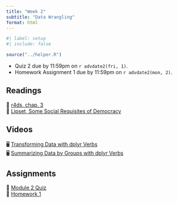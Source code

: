 ```yaml
---
title: "Week 2"
subtitle: "Data Wrangling"
format: html
---
```


```r
#| label: setup
#| include: false

source("../helper.R")
```

::: {.callout-important}
- Quiz 2 due by 11:59pm on `r advdate2(fri, 1)`.
- Homework Assignment 1 due by 11:59pm on `r advdate2(mon, 2)`.
:::

## Readings

| 📖 [r4ds, chap. 3](https://r4ds.hadley.nz/data-transform.html)
| 📖 [Lipset, Some Social Requisites of Democracy](https://www-jstor-org.proxygw.wrlc.org/stable/1951731?seq=8)

## Videos

| 🖥 [Transforming Data with dplyr Verbs](https://youtu.be/ScQD47eJeAE)
| 🖥 [Summarizing Data by Groups with dplyr Verbs](https://youtu.be/mgBwVzMV-v8)

## Assignments

| 📘 [Module 2 Quiz](https://blackboard.gwu.edu/ultra/courses/_394195_1/outline)
| 🧮 [Homework 1](../assignments/homework-1.qmd)




